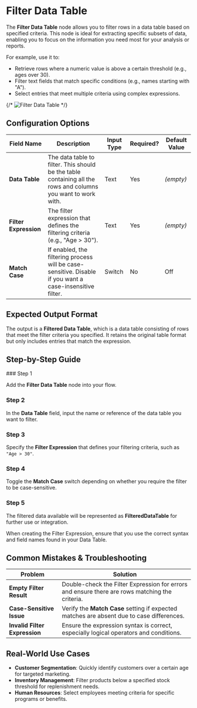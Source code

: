 
# Filter Data Table

The **Filter Data Table** node allows you to filter rows in a data table based on specified criteria. This node is ideal for extracting specific subsets of data, enabling you to focus on the information you need most for your analysis or reports.

For example, use it to:

- Retrieve rows where a numeric value is above a certain threshold (e.g., ages over 30).
- Filter text fields that match specific conditions (e.g., names starting with "A").
- Select entries that meet multiple criteria using complex expressions.

{/* ![Filter Data Table](./filter-data-table.png) */}

## Configuration Options

| Field Name            | Description                                                                                                   | Input Type | Required? | Default Value |
| --------------------- | ------------------------------------------------------------------------------------------------------------- | ---------- | --------- | ------------- |
| **Data Table**        | The data table to filter. This should be the table containing all the rows and columns you want to work with. | Text       | Yes       | _(empty)_     |
| **Filter Expression** | The filter expression that defines the filtering criteria (e.g., "Age > 30").                                 | Text       | Yes       | _(empty)_     |
| **Match Case**        | If enabled, the filtering process will be case-sensitive. Disable if you want a case-insensitive filter.      | Switch     | No        | Off           |

## Expected Output Format

The output is a **Filtered Data Table**, which is a data table consisting of rows that meet the filter criteria you specified. It retains the original table format but only includes entries that match the expression.

## Step-by-Step Guide

<Steps>
### Step 1

Add the **Filter Data Table** node into your flow.

### Step 2

In the **Data Table** field, input the name or reference of the data table you want to filter.

### Step 3

Specify the **Filter Expression** that defines your filtering criteria, such as `"Age > 30"`.

### Step 4

Toggle the **Match Case** switch depending on whether you require the filter to be case-sensitive.

### Step 5

The filtered data available will be represented as **FilteredDataTable** for further use or integration.

</Steps>

<Callout type="warning" title="Be Precise">
  When creating the Filter Expression, ensure that you use the correct syntax
  and field names found in your Data Table.
</Callout>

## Common Mistakes & Troubleshooting

| Problem                       | Solution                                                                                       |
| ----------------------------- | ---------------------------------------------------------------------------------------------- |
| **Empty Filter Result**       | Double-check the Filter Expression for errors and ensure there are rows matching the criteria. |
| **Case-Sensitive Issue**      | Verify the **Match Case** setting if expected matches are absent due to case differences.      |
| **Invalid Filter Expression** | Ensure the expression syntax is correct, especially logical operators and conditions.          |

## Real-World Use Cases

- **Customer Segmentation**: Quickly identify customers over a certain age for targeted marketing.
- **Inventory Management**: Filter products below a specified stock threshold for replenishment needs.
- **Human Resources**: Select employees meeting criteria for specific programs or benefits.
